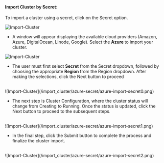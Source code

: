 #### Import Cluster by Secret:

To import a cluster using a secret, click on the Secret option.

![Import-Cluster](/import_cluster/import-cluster3a.png)<br />

* A window will appear displaying the available cloud providers (Amazon, Azure, DigitalOcean, Linode, Google). Select the <b> Azure </b> to import your cluster.

![Import-Cluster](/import_cluster/import-cluster2.png)

* The user must first select <b>Secret</b> from the Secret dropdown, followed by choosing the appropriate <b>Region </b>from the Region dropdown. After making the selections, click the Next button to proceed

<br />
![Import-Cluster](/import_cluster/azure-secret/azure-import-secret0.png)<br />

* The next step is Cluster Configuration, where the cluster status will change from Creating to Running. Once the status is updated, click the Next button to proceed to the subsequent steps.

<br />
![Import-Cluster](/import_cluster/azure-secret/azure-import-secret1.png)<br />

* In the final step, click the Submit button to complete the process and finalize the cluster import.
<br />
![Import-Cluster](/import_cluster/azure-secret/azure-import-secret2.png)<br />